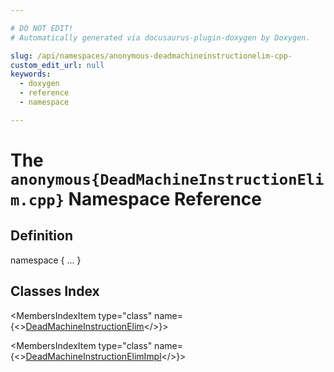 ```yaml
---

# DO NOT EDIT!
# Automatically generated via docusaurus-plugin-doxygen by Doxygen.

slug: /api/namespaces/anonymous-deadmachineinstructionelim-cpp-
custom_edit_url: null
keywords:
  - doxygen
  - reference
  - namespace

---
```





# The `anonymous{DeadMachineInstructionElim.cpp}` Namespace Reference

<DoxygenPage pluginConfig={pluginConfig}>



## Definition

<CodeBlock>namespace &#123; ... &#125;</CodeBlock>

## Classes Index

<MembersIndex>

<MembersIndexItem
  type="class"
  name={<><a href="/docs/api/classes/anonymous-namespace-deadmachineinstructionelim-cpp-/deadmachineinstructionelim">DeadMachineInstructionElim</a></>}>
</MembersIndexItem>

<MembersIndexItem
  type="class"
  name={<><a href="/docs/api/classes/anonymous-namespace-deadmachineinstructionelim-cpp-/deadmachineinstructionelimimpl">DeadMachineInstructionElimImpl</a></>}>
</MembersIndexItem>

</MembersIndex>


</DoxygenPage>
